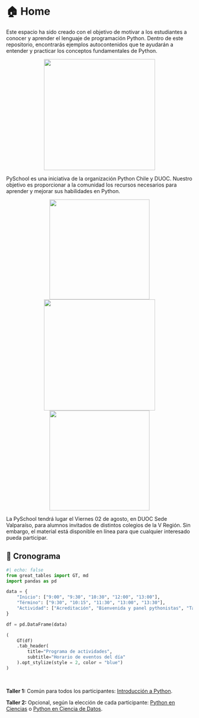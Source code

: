 # 🏠 Home

Este espacio ha sido creado con el objetivo de motivar a los estudiantes a conocer y aprender el lenguaje de programación Python. Dentro de este repositorio, encontrarás ejemplos autocontenidos que te ayudarán a entender y practicar los conceptos fundamentales de Python.

<center>
<img src="./images/cover.png" width="300">
</center>

PySchool es una iniciativa de la organización Python Chile y DUOC. Nuestro objetivo es proporcionar a la comunidad los recursos necesarios para aprender y mejorar sus habilidades en Python.

<center>
<a href="https://pythonchile.cl/" target="_blank" rel="noopener noreferrer"><img src="./images/pythonchile.png" width="270"></a>
<a href="https://www.duoc.cl/" target="_blank" rel="noopener noreferrer"><img src="./images/DUOC_1.png" width="300"></a>
<a href="https://cafe-robots-y-galletas.odoo.com/" target="_blank" rel="noopener noreferrer"><img src="./images/cafe_robots_galletas.png" width="270"></a>
</center>

La PySchool tendrá lugar el Viernes 02 de agosto, en DUOC Sede Valparaíso, para alumnos invitados de distintos colegios de la V Región. Sin embargo, el material está disponible en línea para que cualquier interesado pueda participar.

## 📅 Cronograma

```python
#| echo: false
from great_tables import GT, md
import pandas as pd

data = {
    "Inicio": ["9:00", "9:30", "10:30", "12:00", "13:00"],
    "Término": ["9:30", "10:15", "11:30", "13:00", "13:30"],
    "Actividad": ["Acreditación", "Bienvenida y panel pythonistas", "Taller 1", "Taller 2", "Cierre"]
}

df = pd.DataFrame(data)

(
    GT(df)
    .tab_header(
        title="Programa de actividades",
        subtitle="Horario de eventos del día"
    ).opt_stylize(style = 2, color = "blue")
)
```
<br>

**Taller 1:** Común para todos los participantes: [Introducción a Python](./material/talleres/taller_1.html).

**Taller 2:** Opcional, según la elección de cada participante:
[Python en Ciencias](./material/talleres/taller_2.html) o 
[Python en Ciencia de Datos](./material/talleres/taller_3.html).

